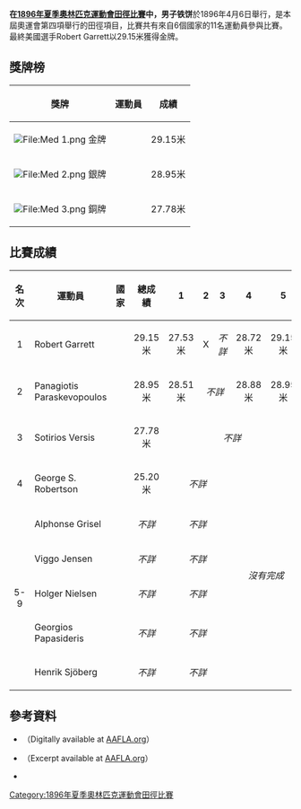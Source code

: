 {{noteTA
|1=zh-hans:专项; zh-hant:項目;
}}
{{1896年夏季奧運會田徑}}

'''在[[1896年夏季奧林匹克運動會田徑比賽|1896年夏季奧林匹克運動會田徑比賽]]中，男子铁饼'''於1896年4月6日舉行，是本屆奧運會第四項舉行的田徑項目，比賽共有來自6個國家的11名運動員參與比賽。最終美國選手Robert Garrett以29.15米獲得金牌。

== 獎牌榜 ==
{| class="wikitable"
|- bgcolor="#efefef"
!align="center"|'''獎牌'''
!align="center"|'''運動員'''
!align="center"|'''成績'''
|-
| bgcolor="gold" | [[File:Med_1.png|File:Med 1.png]] 金牌
| {{flagIOCathlete|Robert Garrett|USA|1896年夏季}}
| 29.15米
|-
| bgcolor="silver" | [[File:Med_2.png|File:Med 2.png]] 銀牌
| {{flagIOCathlete|Panagiotis Paraskevopoulos|GRE|1896年夏季}}
| 28.95米

|-
| bgcolor="cc9966" | [[File:Med_3.png|File:Med 3.png]] 銅牌
| {{flagIOCathlete|Sotirios Versis|GRE|1896年夏季}}
| 27.78米
|}

== 比賽成績 ==
{| class="wikitable" width=95% style="text-align:center; font-size:small;"
|-
! width="8%"|名次 
! width="25%"|運動員
! width="15%"|國家
! width="10%"|總成績
! width="8%"| 1 
! width="8%"| 2 
! width="8%"| 3 
! width="8%"| 4 
! width="8%"| 5

|- bgcolor=gold
|align=center| 1 
|align=left|Robert Garrett
| {{flagIOC|USA|1896年夏季}}
|align=center| 29.15米 
|align=center| 27.53米 ||align=center| X ||align=center| ''不詳'' ||align=center| 28.72米 ||align=center| 29.15米

|- bgcolor=silver
|align=center| 2 
|align=left|Panagiotis Paraskevopoulos
| {{flagIOC|GRE|1896年夏季}}
|align=center| 28.95米
|align=center| 28.51米 ||colspan=2 align=center| ''不詳'' ||align=center| 28.88米 ||align=center| 28.95米

|- bgcolor=cc9966
|align=center| 3 
|align=left|Sotirios Versis
| {{flagIOC|GRE|1896年夏季}}
|align=center| 27.78米
|colspan=5 align=center| ''不詳'' 

|-
|align=center| 4 
|align=left|George S. Robertson
| {{flagIOC|GBR|1896年夏季}}
|align=center| 25.20米
|colspan=3 align=center| ''不詳'' ||colspan=2 rowspan=6 align=center| ''沒有完成''

|-
|rowspan=5 align=center| 5-9 
|align=left|Alphonse Grisel
| {{flagIOC|FRA|1896年夏季}}
|align=center| ''不詳'' 
|colspan=3 align=center| ''不詳'' 

|-
|align=left|Viggo Jensen
| {{flagIOC|DEN|1896年夏季}}
|align=center| ''不詳'' 
|colspan=3 align=center| ''不詳'' 

|-
|align=left|Holger Nielsen
| {{flagIOC|DEN|1896年夏季}}
|align=center| ''不詳'' 
|colspan=3 align=center| ''不詳'' 

|-
|align=left|Georgios Papasideris
| {{flagIOC|GRE|1896年夏季}}
|align=center| ''不詳'' 
|colspan=3 align=center| ''不詳'' 

|-
|align=left|Henrik Sjöberg
| {{flagIOC|SWE|1896年夏季}}
|align=center| ''不詳'' 
|colspan=3 align=center| ''不詳'' 

|}

== 參考資料 ==
* {{cite book | author=Lampros, S.P.; Polites, N.G.; De Coubertin, Pierre; Philemon, P.J.; & Anninos, C. | title=The Olympic Games: BC 776 – AD 1896 | location=Athens | publisher=Charles Beck | year=1897 |id=}}（Digitally available at [http://www.aafla.org/6oic/OfficialReports/1896/1896.pdf AAFLA.org]{{Wayback|url=http://www.aafla.org/6oic/OfficialReports/1896/1896.pdf |date=20130116065417 }}）
* {{cite book | author=Mallon, Bill; & Widlund, Ture | title=The 1896 Olympic Games. Results for All Competitors in All Events, with Commentary | location=Jefferson | publisher=McFarland | year=1998 | id=ISBN 0-7864-0379-9}}（Excerpt available at [https://web.archive.org/web/20120912011724/http://www.aafla.org/6oic/OfficialReports/Mallon/1896.pdf AAFLA.org]）
* {{cite book | author=Smith, Michael Llewellyn | title= Olympics in Athens 1896. The Invention of the Modern Olympic Games | url=https://archive.org/details/olympicsinathens0000smit | location=London | publisher=Profile Books | year = 2004 | id=ISBN 1-86197-342-X}}

[[Category:1896年夏季奧林匹克運動會田徑比賽|Category:1896年夏季奧林匹克運動會田徑比賽]]